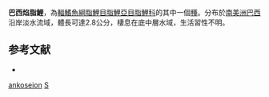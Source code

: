 {{Speciesbox 
| taxon = Spintherobolus ankoseion
| status = NE
| status_system = IUCN3.1
| authority = [[Weitzman|Weitzman]] & [[Malabarba|Malabarba]], 1999
| synonyms = 
}}
'''巴西焰脂鯉'''，為[[輻鰭魚綱|輻鰭魚綱]][[脂鯉目|脂鯉目]][[脂鯉亞目|脂鯉亞目]][[脂鯉科|脂鯉科]]的其中一個[[種|種]]。分布於[[南美洲|南美洲]][[巴西|巴西]]沿岸淡水流域，體長可達2.8公分，棲息在底中層水域，生活習性不明。

==参考文献==
{{refbegin}}
*{{FishBase_species|genus=Spintherobolus|species=ankoseion|year=2014|month=1}}
{{refend}}

{{Taxonbar|from=Q5506894}}

[[Category:焰脂鯉屬|ankoseion]]
[[Category:1999年描述的鱼类|S]]

{{魚類小作品}}
